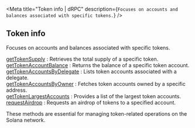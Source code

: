 
<Meta
  title="Token info | dRPC"
  description={`Focuses on accounts and balances associated with specific tokens.`}
/>
## Token info

Focuses on accounts and balances associated with specific tokens.

[getTokenSupply](/solana-api/tokeninfo/getTokenSupply) : Retrieves the total supply of a specific token. \
[getTokenAccountBalance](/solana-api/tokeninfo/getTokenAccountBalance) : Returns the balance of a specific token account. \
[getTokenAccountsByDelegate](/solana-api/tokeninfo/getTokenAccountsByDelegate) : Lists token accounts associated with a delegate. \
[getTokenAccountsByOwner](/solana-api/tokeninfo/getTokenAccountsByOwner) : Fetches token accounts owned by a specific address. \
[getTokenLargestAccounts](/solana-api/tokeninfo/getTokenLargestAccounts) : Provides a list of the largest token accounts. \
[requestAirdrop](/solana-api/tokeninfo/requestAirdrop) : Requests an airdrop of tokens to a specified account.

These methods are essential for managing token-related operations on the Solana network.

<Space h={16} />
<GetStarted />

